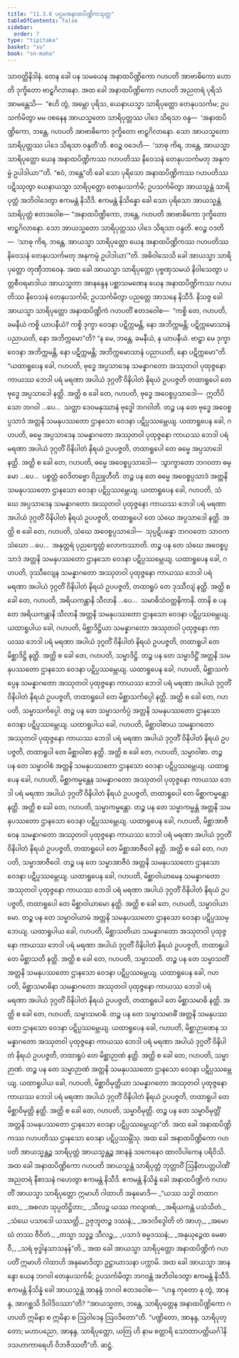 ```yaml
---
title: "11.3.6 ပဌမအနာထပိဏ္ဍိကသုတ္တ"
tableOfContents: false
sidebar:
  order: 7
type: "tipitaka"
basket: "su"
book: "sn-maha"
---
```



<DynamicBreadcrumb />

<Division number="1022" book="sn-maha">

<Paragraph number="1942" book="sn-maha">
သာဝတ္ထိနိဒါနံ. တေန ခေါ ပန သမယေန အနာထပိဏ္ဍိကော ဂဟပတိ အာဗာဓိကော ဟောတိ ဒုက္ခိတော ဗာဠှဂိလာနော. အထ ခေါ အနာထပိဏ္ဍိကော ဂဟပတိ အညတရံ ပုရိသံ အာမန္တေသိ—  “ဧဟိ တွံ, အမ္ဘော ပုရိသ, ယေနာယသ္မာ သာရိပုတ္တော တေနုပသင်္ကမ; ဥပသင်္ကမိတွာ မမ ဝစနေန အာယသ္မတော သာရိပုတ္တဿ ပါဒေ သိရသာ ဝန္ဒ—  ‘အနာထပိဏ္ဍိကော, ဘန္တေ, ဂဟပတိ အာဗာဓိကော ဒုက္ခိတော ဗာဠှဂိလာနော. သော အာယသ္မတော သာရိပုတ္တဿ ပါဒေ သိရသာ ဝန္ဒတီ’တိ. ဧဝဉ္စ ဝဒေဟိ—  ‘သာဓု ကိရ, ဘန္တေ, အာယသ္မာ သာရိပုတ္တော ယေန အနာထပိဏ္ဍိကဿ ဂဟပတိဿ နိဝေသနံ တေနုပသင်္ကမတု အနုကမ္ပံ ဥပါဒါယာ’”တိ.
</Paragraph>

<Paragraph number="1943" book="sn-maha">
“ဧဝံ, ဘန္တေ”တိ ခေါ သော ပုရိသော အနာထပိဏ္ဍိကဿ ဂဟပတိဿ ပဋိဿုတွာ ယေနာယသ္မာ သာရိပုတ္တော တေနုပသင်္ကမိ; ဥပသင်္ကမိတွာ အာယသ္မန္တံ သာရိပုတ္တံ အဘိဝါဒေတွာ ဧကမန္တံ နိသီဒိ. ဧကမန္တံ နိသိန္နော ခေါ သော ပုရိသော အာယသ္မန္တံ သာရိပုတ္တံ ဧတဒဝေါစ—
</Paragraph>

<Paragraph number="1944" book="sn-maha">
“အနာထပိဏ္ဍိကော, ဘန္တေ, ဂဟပတိ အာဗာဓိကော ဒုက္ခိတော ဗာဠှဂိလာနော. သော အာယသ္မတော သာရိပုတ္တဿ ပါဒေ သိရသာ ဝန္ဒတိ. ဧဝဉ္စ ဝဒတိ—  ‘သာဓု ကိရ, ဘန္တေ, အာယသ္မာ သာရိပုတ္တော ယေန အနာထပိဏ္ဍိကဿ ဂဟပတိဿ နိဝေသနံ တေနုပသင်္ကမတု အနုကမ္ပံ ဥပါဒါယာ’”တိ. အဓိဝါသေသိ ခေါ အာယသ္မာ သာရိပုတ္တော တုဏှီဘာဝေန.
</Paragraph>

<Paragraph number="1945" book="sn-maha">
အထ ခေါ အာယသ္မာ သာရိပုတ္တော ပုဗ္ဗဏှသမယံ နိဝါသေတွာ ပတ္တစီဝရမာဒါယ အာယသ္မတာ အာနန္ဒေန ပစ္ဆာသမဏေန ယေန အနာထပိဏ္ဍိကဿ ဂဟပတိဿ နိဝေသနံ တေနုပသင်္ကမိ; ဥပသင်္ကမိတွာ ပညတ္တေ အာသနေ နိသီဒိ. နိသဇ္ဇ ခေါ အာယသ္မာ သာရိပုတ္တော အနာထပိဏ္ဍိကံ ဂဟပတိံ ဧတဒဝေါစ—  “ကစ္စိ တေ, ဂဟပတိ, ခမနီယံ ကစ္စိ ယာပနီယံ? ကစ္စိ ဒုက္ခာ ဝေဒနာ ပဋိက္ကမန္တိ, နော အဘိက္ကမန္တိ; ပဋိက္ကမောသာနံ ပညာယတိ, နော အဘိက္ကမော”တိ? “န မေ, ဘန္တေ, ခမနီယံ, န ယာပနီယံ. ဗာဠှာ မေ ဒုက္ခာ ဝေဒနာ အဘိက္ကမန္တိ, နော ပဋိက္ကမန္တိ; အဘိက္ကမောသာနံ ပညာယတိ, နော ပဋိက္ကမော”တိ.
</Paragraph>

<Paragraph number="1946" book="sn-maha">
“ယထာရူပေန ခေါ, ဂဟပတိ, ဗုဒ္ဓေ အပ္ပသာဒေန သမန္နာဂတော အဿုတဝါ ပုထုဇ္ဇနော ကာယဿ ဘေဒါ ပရံ မရဏာ အပါယံ ဒုဂ္ဂတိံ ဝိနိပါတံ နိရယံ ဥပပဇ္ဇတိ တထာရူပေါ တေ ဗုဒ္ဓေ အပ္ပသာဒေါ နတ္ထိ. အတ္ထိ စ ခေါ တေ, ဂဟပတိ, ဗုဒ္ဓေ အဝေစ္စပ္ပသာဒေါ—  ဣတိပိ သော ဘဂဝါ …ပေ…  သတ္ထာ ဒေဝမနုဿာနံ ဗုဒ္ဓေါ ဘဂဝါတိ. တဉ္စ ပန တေ ဗုဒ္ဓေ အဝေစ္စပ္ပသာဒံ အတ္တနိ သမနုပဿတော ဌာနသော ဝေဒနာ ပဋိပ္ပဿမ္ဘေယျ.
</Paragraph>

<Paragraph number="1947" book="sn-maha">
ယထာရူပေန ခေါ, ဂဟပတိ, ဓမ္မေ အပ္ပသာဒေန သမန္နာဂတော အဿုတဝါ ပုထုဇ္ဇနော ကာယဿ ဘေဒါ ပရံ မရဏာ အပါယံ ဒုဂ္ဂတိံ ဝိနိပါတံ နိရယံ ဥပပဇ္ဇတိ, တထာရူပေါ တေ ဓမ္မေ အပ္ပသာဒေါ နတ္ထိ. အတ္ထိ စ ခေါ တေ, ဂဟပတိ, ဓမ္မေ အဝေစ္စပ္ပသာဒေါ—  သွာက္ခာတော ဘဂဝတာ ဓမ္မော …ပေ…  ပစ္စတ္တံ ဝေဒိတဗ္ဗော ဝိညူဟီတိ. တဉ္စ ပန တေ ဓမ္မေ အဝေစ္စပ္ပသာဒံ အတ္တနိ သမနုပဿတော ဌာနသော ဝေဒနာ ပဋိပ္ပဿမ္ဘေယျ.
</Paragraph>

<Paragraph number="1948" book="sn-maha">
ယထာရူပေန ခေါ, ဂဟပတိ, သံဃေ အပ္ပသာဒေန သမန္နာဂတော အဿုတဝါ ပုထုဇ္ဇနော ကာယဿ ဘေဒါ ပရံ မရဏာ အပါယံ ဒုဂ္ဂတိံ ဝိနိပါတံ နိရယံ ဥပပဇ္ဇတိ, တထာရူပေါ တေ သံဃေ အပ္ပသာဒေါ နတ္ထိ. အတ္ထိ စ ခေါ တေ, ဂဟပတိ, သံဃေ အဝေစ္စပ္ပသာဒေါ—  သုပ္ပဋိပန္နော ဘဂဝတော သာဝကသံဃော …ပေ…  အနုတ္တရံ ပုညက္ခေတ္တံ လောကဿာတိ. တဉ္စ ပန တေ သံဃေ အဝေစ္စပ္ပသာဒံ အတ္တနိ သမနုပဿတော ဌာနသော ဝေဒနာ ပဋိပ္ပဿမ္ဘေယျ.
</Paragraph>

<Paragraph number="1949" book="sn-maha">
ယထာရူပေန ခေါ, ဂဟပတိ, ဒုဿီလျေန သမန္နာဂတော အဿုတဝါ ပုထုဇ္ဇနော ကာယဿ ဘေဒါ ပရံ မရဏာ အပါယံ ဒုဂ္ဂတိံ ဝိနိပါတံ နိရယံ ဥပပဇ္ဇတိ, တထာရူပံ တေ ဒုဿီလျံ နတ္ထိ. အတ္ထိ စ ခေါ တေ, ဂဟပတိ, အရိယကန္တာနိ သီလာနိ …ပေ…  သမာဓိသံဝတ္တနိကာနိ. တာနိ စ ပန တေ အရိယကန္တာနိ သီလာနိ အတ္တနိ သမနုပဿတော ဌာနသော ဝေဒနာ ပဋိပ္ပဿမ္ဘေယျ.
</Paragraph>

<Paragraph number="1950" book="sn-maha">
ယထာရူပါယ ခေါ, ဂဟပတိ, မိစ္ဆာဒိဋ္ဌိယာ သမန္နာဂတော အဿုတဝါ ပုထုဇ္ဇနော ကာယဿ ဘေဒါ ပရံ မရဏာ အပါယံ ဒုဂ္ဂတိံ ဝိနိပါတံ နိရယံ ဥပပဇ္ဇတိ, တထာရူပါ တေ မိစ္ဆာဒိဋ္ဌိ နတ္ထိ. အတ္ထိ စ ခေါ တေ, ဂဟပတိ, သမ္မာဒိဋ္ဌိ. တဉ္စ ပန တေ သမ္မာဒိဋ္ဌိံ အတ္တနိ သမနုပဿတော ဌာနသော ဝေဒနာ ပဋိပ္ပဿမ္ဘေယျ.
</Paragraph>

<Paragraph number="1951" book="sn-maha">
ယထာရူပေန ခေါ, ဂဟပတိ, မိစ္ဆာသင်္ကပ္ပေန သမန္နာဂတော အဿုတဝါ ပုထုဇ္ဇနော ကာယဿ ဘေဒါ ပရံ မရဏာ အပါယံ ဒုဂ္ဂတိံ ဝိနိပါတံ နိရယံ ဥပပဇ္ဇတိ, တထာရူပေါ တေ မိစ္ဆာသင်္ကပ္ပေါ နတ္ထိ. အတ္ထိ စ ခေါ တေ, ဂဟပတိ, သမ္မာသင်္ကပ္ပေါ. တဉ္စ ပန တေ သမ္မာသင်္ကပ္ပံ အတ္တနိ သမနုပဿတော ဌာနသော ဝေဒနာ ပဋိပ္ပဿမ္ဘေယျ.
</Paragraph>

<Paragraph number="1952" book="sn-maha">
ယထာရူပါယ ခေါ, ဂဟပတိ, မိစ္ဆာဝါစာယ သမန္နာဂတော အဿုတဝါ ပုထုဇ္ဇနော ကာယဿ ဘေဒါ ပရံ မရဏာ အပါယံ ဒုဂ္ဂတိံ ဝိနိပါတံ နိရယံ ဥပပဇ္ဇတိ, တထာရူပါ တေ မိစ္ဆာဝါစာ နတ္ထိ. အတ္ထိ စ ခေါ တေ, ဂဟပတိ, သမ္မာဝါစာ. တဉ္စ ပန တေ သမ္မာဝါစံ အတ္တနိ သမနုပဿတော ဌာနသော ဝေဒနာ ပဋိပ္ပဿမ္ဘေယျ.
</Paragraph>

<Paragraph number="1953" book="sn-maha">
ယထာရူပေန ခေါ, ဂဟပတိ, မိစ္ဆာကမ္မန္တေန သမန္နာဂတော အဿုတဝါ ပုထုဇ္ဇနော ကာယဿ ဘေဒါ ပရံ မရဏာ အပါယံ ဒုဂ္ဂတိံ ဝိနိပါတံ နိရယံ ဥပပဇ္ဇတိ, တထာရူပေါ တေ မိစ္ဆာကမ္မန္တော နတ္ထိ. အတ္ထိ စ ခေါ တေ, ဂဟပတိ, သမ္မာကမ္မန္တော. တဉ္စ ပန တေ သမ္မာကမ္မန္တံ အတ္တနိ သမနုပဿတော ဌာနသော ဝေဒနာ ပဋိပ္ပဿမ္ဘေယျ.
</Paragraph>

<Paragraph number="1954" book="sn-maha">
ယထာရူပေန ခေါ, ဂဟပတိ, မိစ္ဆာအာဇီဝေန သမန္နာဂတော အဿုတဝါ ပုထုဇ္ဇနော ကာယဿ ဘေဒါ ပရံ မရဏာ အပါယံ ဒုဂ္ဂတိံ ဝိနိပါတံ နိရယံ ဥပပဇ္ဇတိ, တထာရူပေါ တေ မိစ္ဆာအာဇီဝေါ နတ္ထိ. အတ္ထိ စ ခေါ တေ, ဂဟပတိ, သမ္မာအာဇီဝေါ. တဉ္စ ပန တေ သမ္မာအာဇီဝံ အတ္တနိ သမနုပဿတော ဌာနသော ဝေဒနာ ပဋိပ္ပဿမ္ဘေယျ.
</Paragraph>

<Paragraph number="1955" book="sn-maha">
ယထာရူပေန ခေါ, ဂဟပတိ, မိစ္ဆာဝါယာမေန သမန္နာဂတော အဿုတဝါ ပုထုဇ္ဇနော ကာယဿ ဘေဒါ ပရံ မရဏာ အပါယံ ဒုဂ္ဂတိံ ဝိနိပါတံ နိရယံ ဥပပဇ္ဇတိ, တထာရူပေါ တေ မိစ္ဆာဝါယာမော နတ္ထိ. အတ္ထိ စ ခေါ တေ, ဂဟပတိ, သမ္မာဝါယာမော. တဉ္စ ပန တေ သမ္မာဝါယာမံ အတ္တနိ သမနုပဿတော ဌာနသော ဝေဒနာ ပဋိပ္ပဿမ္ဘေယျ.
</Paragraph>

<Paragraph number="1956" book="sn-maha">
ယထာရူပါယ ခေါ, ဂဟပတိ, မိစ္ဆာသတိယာ သမန္နာဂတော အဿုတဝါ ပုထုဇ္ဇနော ကာယဿ ဘေဒါ ပရံ မရဏာ အပါယံ ဒုဂ္ဂတိံ ဝိနိပါတံ နိရယံ ဥပပဇ္ဇတိ, တထာရူပါ တေ မိစ္ဆာသတိ နတ္ထိ. အတ္ထိ စ ခေါ တေ, ဂဟပတိ, သမ္မာသတိ. တဉ္စ ပန တေ သမ္မာသတိံ အတ္တနိ သမနုပဿတော ဌာနသော ဝေဒနာ ပဋိပ္ပဿမ္ဘေယျ.
</Paragraph>

<Paragraph number="1957" book="sn-maha">
ယထာရူပေန ခေါ, ဂဟပတိ, မိစ္ဆာသမာဓိနာ သမန္နာဂတော အဿုတဝါ ပုထုဇ္ဇနော ကာယဿ ဘေဒါ ပရံ မရဏာ အပါယံ ဒုဂ္ဂတိံ ဝိနိပါတံ နိရယံ ဥပပဇ္ဇတိ, တထာရူပေါ တေ မိစ္ဆာသမာဓိ နတ္ထိ. အတ္ထိ စ ခေါ တေ, ဂဟပတိ, သမ္မာသမာဓိ. တဉ္စ ပန တေ သမ္မာသမာဓိံ အတ္တနိ သမနုပဿတော ဌာနသော ဝေဒနာ ပဋိပ္ပဿမ္ဘေယျ.
</Paragraph>

<Paragraph number="1958" book="sn-maha">
ယထာရူပေန ခေါ, ဂဟပတိ, မိစ္ဆာဉာဏေန သမန္နာဂတော အဿုတဝါ ပုထုဇ္ဇနော ကာယဿ ဘေဒါ ပရံ မရဏာ အပါယံ ဒုဂ္ဂတိံ ဝိနိပါတံ နိရယံ ဥပပဇ္ဇတိ, တထာရူပံ တေ မိစ္ဆာဉာဏံ နတ္ထိ. အတ္ထိ စ ခေါ တေ, ဂဟပတိ, သမ္မာဉာဏံ. တဉ္စ ပန တေ သမ္မာဉာဏံ အတ္တနိ သမနုပဿတော ဌာနသော ဝေဒနာ ပဋိပ္ပဿမ္ဘေယျ.
</Paragraph>

<Paragraph number="1959" book="sn-maha">
ယထာရူပါယ ခေါ, ဂဟပတိ, မိစ္ဆာဝိမုတ္တိယာ သမန္နာဂတော အဿုတဝါ ပုထုဇ္ဇနော ကာယဿ ဘေဒါ ပရံ မရဏာ အပါယံ ဒုဂ္ဂတိံ ဝိနိပါတံ နိရယံ ဥပပဇ္ဇတိ, တထာရူပါ တေ မိစ္ဆာဝိမုတ္တိ နတ္ထိ. အတ္ထိ စ ခေါ တေ, ဂဟပတိ, သမ္မာဝိမုတ္တိ. တဉ္စ ပန တေ သမ္မာဝိမုတ္တိံ အတ္တနိ သမနုပဿတော ဌာနသော ဝေဒနာ ပဋိပ္ပဿမ္ဘေယျာ”တိ.
</Paragraph>

<Paragraph number="1960" book="sn-maha">
အထ ခေါ အနာထပိဏ္ဍိကဿ ဂဟပတိဿ ဌာနသော ဝေဒနာ ပဋိပ္ပဿမ္ဘိံသု. အထ ခေါ အနာထပိဏ္ဍိကော ဂဟပတိ အာယသ္မန္တဉ္စ သာရိပုတ္တံ အာယသ္မန္တဉ္စ အာနန္ဒံ သကေနေဝ ထာလိပါကေန ပရိဝိသိ. အထ ခေါ အနာထပိဏ္ဍိကော ဂဟပတိ အာယသ္မန္တံ သာရိပုတ္တံ ဘုတ္တာဝိံ ဩနီတပတ္တပါဏိံ အညတရံ နီစာသနံ ဂဟေတွာ ဧကမန္တံ နိသီဒိ. ဧကမန္တံ နိသိန္နံ ခေါ အနာထပိဏ္ဍိကံ ဂဟပတိံ အာယသ္မာ သာရိပုတ္တော ဣမာဟိ ဂါထာဟိ အနုမောဒိ—
</Paragraph>

<Paragraph number="1961" type="verses" book="sn-maha">
_“ယဿ သဒ္ဓါ တထာဂတေ,_  
_အစလာ သုပ္ပတိဋ္ဌိတာ;_  
_သီလဉ္စ ယဿ ကလျာဏံ,_  
_အရိယကန္တံ ပသံသိတံ._  

</Paragraph>

<Paragraph number="1962" type="verses" book="sn-maha">
_သံဃေ ပသာဒေါ ယဿတ္ထိ,_  
ဥဇုဘူတဉ္စ ဒဿနံ;_  
_အဒလိဒ္ဒေါတိ တံ အာဟု,_  
_အမောဃံ တဿ ဇီဝိတံ._  

</Paragraph>

<Paragraph number="1963" type="verses" book="sn-maha">
_တသ္မာ သဒ္ဓဉ္စ သီလဉ္စ,_  
_ပသာဒံ ဓမ္မဒဿနံ;_  
_အနုယုဉ္ဇေထ မေဓာဝီ,_  
_သရံ ဗုဒ္ဓါနသာသနန်”တိ._  

</Paragraph>

<Paragraph number="1964" book="sn-maha">
အထ ခေါ အာယသ္မာ သာရိပုတ္တော အနာထပိဏ္ဍိကံ ဂဟပတိံ ဣမာဟိ ဂါထာဟိ အနုမောဒိတွာ ဥဋ္ဌာယာသနာ ပက္ကာမိ.
</Paragraph>

<Paragraph number="1965" book="sn-maha">
အထ ခေါ အာယသ္မာ အာနန္ဒော ယေန ဘဂဝါ တေနုပသင်္ကမိ; ဥပသင်္ကမိတွာ ဘဂဝန္တံ အဘိဝါဒေတွာ ဧကမန္တံ နိသီဒိ. ဧကမန္တံ နိသိန္နံ ခေါ အာယသ္မန္တံ အာနန္ဒံ ဘဂဝါ ဧတဒဝေါစ—  “ဟန္ဒ ကုတော နု တွံ, အာနန္ဒ, အာဂစ္ဆသိ ဒိဝါဒိဝဿာ”တိ? “အာယသ္မတာ, ဘန္တေ, သာရိပုတ္တေန အနာထပိဏ္ဍိကော ဂဟပတိ ဣမိနာ စ ဣမိနာ စ ဩဝါဒေန ဩဝဒိတော”တိ. “ပဏ္ဍိတော, အာနန္ဒ, သာရိပုတ္တော; မဟာပညော, အာနန္ဒ, သာရိပုတ္တော, ယတြ ဟိ နာမ စတ္တာရိ သောတာပတ္တိယင်္ဂါနိ ဒသဟာကာရေဟိ ဝိဘဇိဿတီ”တိ.

</Paragraph>
</Division>

<Paragraph number="1966" type="center" book="sn-maha">
ဆဋ္ဌံ.
</Paragraph>